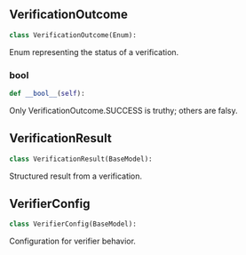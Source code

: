 <a id="camel.verifiers.models"></a>

<a id="camel.verifiers.models.VerificationOutcome"></a>

## VerificationOutcome

```python
class VerificationOutcome(Enum):
```

Enum representing the status of a verification.

<a id="camel.verifiers.models.VerificationOutcome.__bool__"></a>

### __bool__

```python
def __bool__(self):
```

Only VerificationOutcome.SUCCESS is truthy; others are falsy.

<a id="camel.verifiers.models.VerificationResult"></a>

## VerificationResult

```python
class VerificationResult(BaseModel):
```

Structured result from a verification.

<a id="camel.verifiers.models.VerifierConfig"></a>

## VerifierConfig

```python
class VerifierConfig(BaseModel):
```

Configuration for verifier behavior.
